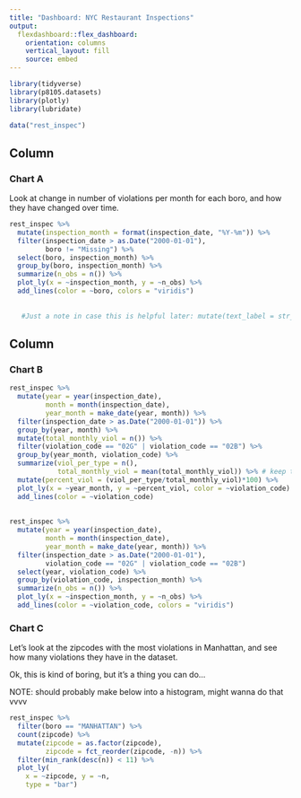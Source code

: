 ```yaml
---
title: "Dashboard: NYC Restaurant Inspections"
output: 
  flexdashboard::flex_dashboard:
    orientation: columns
    vertical_layout: fill
    source: embed
---
```


```r
library(tidyverse)
library(p8105.datasets)
library(plotly)
library(lubridate)

data("rest_inspec")
```

Column {data-width=650}
-----------------------------------------------------------------------

### Chart A

Look at change in number of violations per month for each boro, and how they have changed over time.

```r
rest_inspec %>% 
  mutate(inspection_month = format(inspection_date, "%Y-%m")) %>% 
  filter(inspection_date > as.Date("2000-01-01"),
         boro != "Missing") %>% 
  select(boro, inspection_month) %>%
  group_by(boro, inspection_month) %>% 
  summarize(n_obs = n()) %>% 
  plot_ly(x = ~inspection_month, y = ~n_obs) %>% 
  add_lines(color = ~boro, colors = "viridis")
  
  
   #Just a note in case this is helpful later: mutate(text_label = str_c("Price: $", price, "\nRating: ", rating)) %>% 
```

Column {data-width=350}
-----------------------------------------------------------------------

### Chart B

```r
rest_inspec %>% 
  mutate(year = year(inspection_date),
         month = month(inspection_date),
         year_month = make_date(year, month)) %>% 
  filter(inspection_date > as.Date("2000-01-01")) %>% 
  group_by(year, month) %>% 
  mutate(total_monthly_viol = n()) %>% 
  filter(violation_code == "02G" | violation_code == "02B") %>% 
  group_by(year_month, violation_code) %>% 
  summarize(viol_per_type = n(),
            total_monthly_viol = mean(total_monthly_viol)) %>% # keep total violations in the month and violations per violation code
  mutate(percent_viol = (viol_per_type/total_monthly_viol)*100) %>% 
  plot_ly(x = ~year_month, y = ~percent_viol, color = ~violation_code) %>% 
  add_lines(color = ~violation_code)
  
  
rest_inspec %>% 
  mutate(year = year(inspection_date),
         month = month(inspection_date),
         year_month = make_date(year, month)) %>% 
  filter(inspection_date > as.Date("2000-01-01"),
         violation_code == "02G" | violation_code == "02B") 
  select(year, violation_code) %>%
  group_by(violation_code, inspection_month) %>% 
  summarize(n_obs = n()) %>% 
  plot_ly(x = ~inspection_month, y = ~n_obs) %>% 
  add_lines(color = ~violation_code, colors = "viridis")
```

### Chart C

Let's look at the zipcodes with the most violations in Manhattan, and see how many violations they have in the dataset.

Ok, this is kind of boring, but it's a thing you can do...


NOTE: should probably make below into a histogram, might wanna do that vvvv

```r
rest_inspec %>% 
  filter(boro == "MANHATTAN") %>% 
  count(zipcode) %>%
  mutate(zipcode = as.factor(zipcode),
         zipcode = fct_reorder(zipcode, -n)) %>% 
  filter(min_rank(desc(n)) < 11) %>% 
  plot_ly(
    x = ~zipcode, y = ~n, 
    type = "bar")
```

